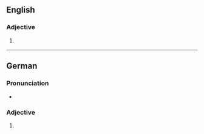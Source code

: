 ==English==

===Adjective===
{{head|en|comparative adjective}}

# {{lb|en|rare}} {{en-comparative of|abstruse}}

----

==German==

===Pronunciation===
* {{audio|de|De-abstruser.ogg|Audio}}

===Adjective===
{{head|de|adjective form}}

# {{de-adj form of|abstrus}}